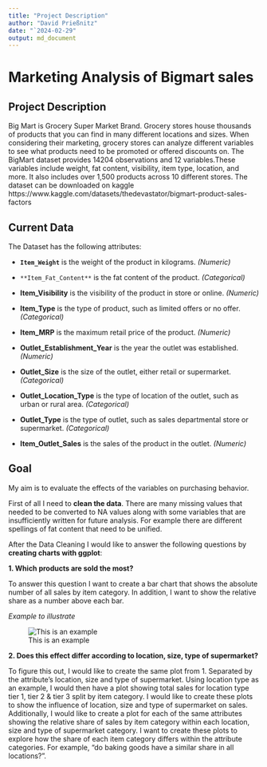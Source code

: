 ```yaml
---
title: "Project Description"
author: "David Prießnitz"
date: "`2024-02-29"
output: md_document
---
```


# Marketing Analysis of Bigmart sales

## Project Description
Big Mart is Grocery Super Market Brand.
Grocery stores house thousands of products that you can find in many different locations and sizes. When considering their marketing, grocery stores can analyze different variables to see what products need to be promoted or offered discounts on. The BigMart dataset provides 14204 observations and 12 variables.These variables include weight, fat content, visibility, item type, location, and more. It also includes over 1,500 products across 10 different stores. The dataset can be downloaded on kaggle https://www.kaggle.com/datasets/thedevastator/bigmart-product-sales-factors  

## Current Data
The Dataset has the following attributes: <p>
- **`Item_Weight`**	is the weight of the product in kilograms. *(Numeric)* <p>
- `**Item_Fat_Content**` is	the fat content of the product. *(Categorical)* <p>
- **Item_Visibility**	is the visibility of the product in store or online. *(Numeric)* <p>
- **Item_Type** is the type of product, such as limited offers or no offer. *(Categorical)* <p>
- **Item_MRP** is	the maximum retail price of the product. *(Numeric)* <p>
- **Outlet_Establishment_Year**	is the year the outlet was established. *(Numeric)* <p>
- **Outlet_Size** is the size of the outlet, either retail or supermarket. *(Categorical)* <p>
- **Outlet_Location_Type** is	the type of location of the outlet, such as urban or rural area. *(Categorical)* <p>
- **Outlet_Type** is	the type of outlet, such as sales departmental store or supermarket. *(Categorical)* <p>
- **Item_Outlet_Sales**	is the sales of the product in the outlet. *(Numeric)* <p>

## Goal
My aim is to evaluate the effects of the variables on purchasing behavior. 

First of all I need to **clean the data**. There are many missing values that needed to be converted to NA values along with some variables that are insufficiently written for future analysis. For example there are different spellings of fat content that need to be unified. 

After the Data Cleaning I would like to answer the following questions by **creating charts with ggplot**:

**1. Which products are sold the most?**

To answer this question I want to create a bar chart that shows the absolute number of all sales by item category. In addition, I want to show the relative share as a number above each bar.

*Example to illustrate* <p>
![This is an example](Example.png)
 


**2. Does this effect differ according to location, size, type of supermarket?**

To figure this out, I would like to create the same plot from 1. Separated by the attribute's location, size and type of supermarket. Using location type as an example, I would then have a plot showing total sales for location type tier 1, tier 2 & tier 3 split by item category. I would like to create these plots to show the influence of location, size and type of supermarket on sales. Additionally, I would like to create a plot for each of the same attributes showing the relative share of sales by item category within each location, size and type of supermarket category. I want to create these plots to explore how the share of each item category differs within the attribute categories. For example, "do baking goods have a similar share in all locations?".



